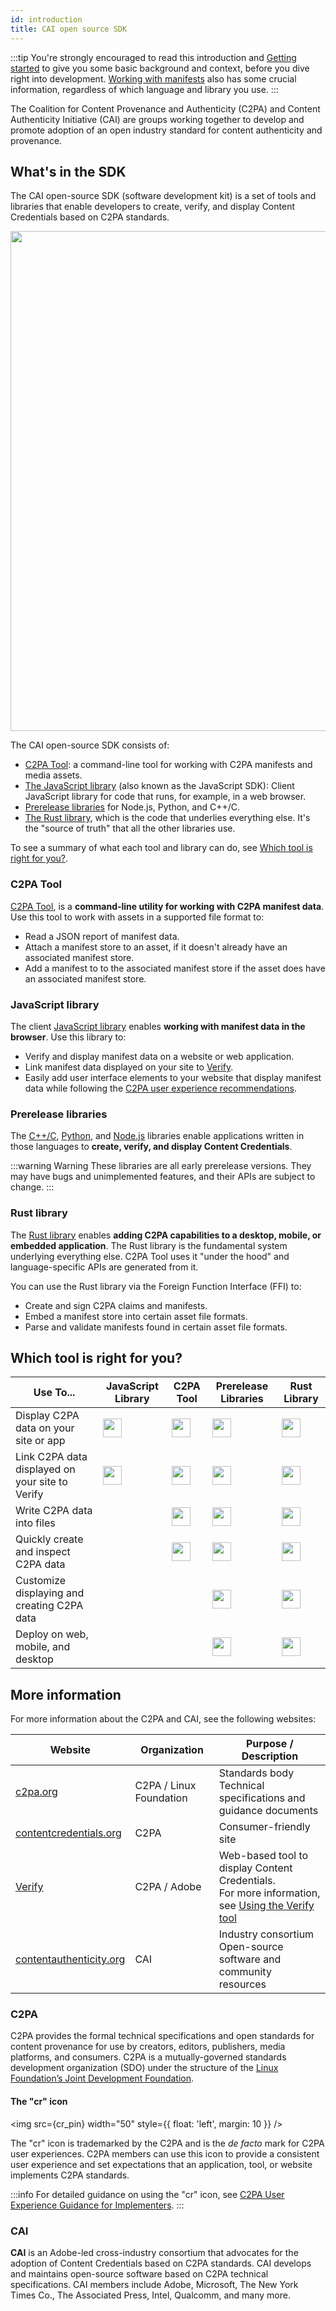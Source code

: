 ```yaml
---
id: introduction
title: CAI open source SDK
---
```



:::tip
You're strongly encouraged to read this introduction and [Getting started](getting-started) to give you some basic background and context, before you dive right into development. [Working with manifests](manifest/understanding-manifest) also has some crucial information, regardless of which language and library you use.
:::

The Coalition for Content Provenance and Authenticity (C2PA) and Content Authenticity Initiative (CAI) are groups working together to develop and promote adoption of an open industry standard for content authenticity and provenance.

## What's in the SDK

The CAI open-source SDK (software development kit) is a set of tools and libraries that enable developers to create, verify, and display Content Credentials based on C2PA standards.

<img src={cai_open_source_red} width="800" />

The CAI open-source SDK consists of:

- [C2PA Tool](#c2pa-tool): a command-line tool for working with C2PA manifests and media assets.
- [The JavaScript library](#javascript-library) (also known as the JavaScript SDK): Client JavaScript library for code that runs, for example, in a web browser.
- [Prerelease libraries](#prerelease-libraries) for Node.js, Python, and C++/C.
- [The Rust library](#rust-library), which is the code that underlies everything else. It's the "source of truth" that all the other libraries use.

To see a summary of what each tool and library can do, see [Which tool is right for you?](#which-tool-is-right-for-you).

### C2PA Tool

[C2PA Tool](c2patool), is a **command-line utility for working with C2PA manifest data**. Use this tool to work with assets in a supported file format to:

- Read a JSON report of manifest data.
- Attach a manifest store to an asset, if it doesn't already have an associated manifest store.
- Add a manifest to to the associated manifest store if the asset does have an associated manifest store.

### JavaScript library

The client [JavaScript library](js-sdk/getting-started/overview) enables **working with manifest data in the browser**. Use this library to:

- Verify and display manifest data on a website or web application.
- Link manifest data displayed on your site to [Verify](https://verify.contentauthenticity.org/).
- Easily add user interface elements to your website that display manifest data while following the [C2PA user experience recommendations](https://c2pa.org/specifications/specifications/1.0/ux/UX_Recommendations.html).

### Prerelease libraries

The [C++/C](c2pa-c), [Python](c2pa-python), and [Node.js](c2pa-node) libraries enable applications written in those languages to **create, verify, and display Content Credentials**.

:::warning Warning
These libraries are all early prerelease versions. They may have bugs and unimplemented features, and their APIs are subject to change.
:::

### Rust library

The [Rust library](rust-sdk) enables **adding C2PA capabilities to a desktop, mobile, or embedded application**. The Rust library is the fundamental system underlying everything else. C2PA Tool uses it "under the hood" and language-specific APIs are generated from it.

You can use the Rust library via the Foreign Function Interface (FFI) to:

- Create and sign C2PA claims and manifests.
- Embed a manifest store into certain asset file formats.
- Parse and validate manifests found in certain asset file formats.

## Which tool is right for you?


<table>
  <thead>
    <tr>
      <th style={{ textAlign: 'left' }}>Use To...</th>
      <th style={{ textAlign: 'left' }}>JavaScript Library </th>
      <th style={{ textAlign: 'left' }}>C2PA Tool</th>
      <th style={{ textAlign: 'left' }}>Prerelease Libraries </th>
      <th style={{ textAlign: 'left' }}>Rust Library</th>
    </tr>
  </thead>
  <tbody>
    <tr>
      <td style={{ textAlign: 'left' }}>
        Display C2PA data on your site or app
      </td>
      <td style={{ textAlign: 'center' }}>
        <img src={green_check} width="30" />
      </td>
      <td style={{ textAlign: 'center' }}>
        <img src={green_check} width="30" />
      </td>
      <td style={{ textAlign: 'center' }}>
        <img src={green_check} width="30" />
      </td>
      <td style={{ textAlign: 'center' }}>
        <img src={green_check} width="30" />
      </td>
    </tr>
    <tr>
      <td style={{ textAlign: 'left' }}>
        Link C2PA data displayed on your site to Verify
      </td>
      <td style={{ textAlign: 'center' }}>
        <img src={green_check} width="30" />
      </td>
      <td style={{ textAlign: 'center' }}>
        <img src={green_check} width="30" />
      </td>
      <td style={{ textAlign: 'center' }}>
        <img src={green_check} width="30" />
      </td>
      <td style={{ textAlign: 'center' }}>
        <img src={green_check} width="30" />
      </td>
    </tr>
    <tr>
      <td style={{ textAlign: 'left' }}>Write C2PA data into files</td>
      <td style={{ textAlign: 'center' }}></td>
      <td style={{ textAlign: 'center' }}>
        <img src={green_check} width="30" />
      </td>
      <td style={{ textAlign: 'center' }}>
        <img src={green_check} width="30" />
      </td>
      <td style={{ textAlign: 'center' }}>
        <img src={green_check} width="30" />
      </td>
    </tr>
    <tr>
      <td style={{ textAlign: 'left' }}>
        Quickly create and inspect C2PA data
      </td>
      <td style={{ textAlign: 'center' }}></td>
      <td style={{ textAlign: 'center' }}>
        <img src={green_check} width="30" />
      </td>
      <td style={{ textAlign: 'center' }}>
        <img src={green_check} width="30" />
      </td>
      <td style={{ textAlign: 'center' }}>
        <img src={green_check} width="30" />
      </td>
    </tr>
    <tr>
      <td style={{ textAlign: 'left' }}>
        Customize displaying and creating C2PA data
      </td>
      <td style={{ textAlign: 'center' }}></td>
      <td style={{ textAlign: 'center' }}></td>
      <td style={{ textAlign: 'center' }}>
        <img src={green_check} width="30" />
      </td>
      <td style={{ textAlign: 'center' }}>
        <img src={green_check} width="30" />
      </td>
    </tr>
    <tr>
      <td style={{ textAlign: 'left' }}>Deploy on web, mobile, and desktop</td>
      <td style={{ textAlign: 'center' }}></td>
      <td style={{ textAlign: 'center' }}></td>
      <td style={{ textAlign: 'center' }}>
        <img src={green_check} width="30" />
      </td>
      <td style={{ textAlign: 'center' }}>
        <img src={green_check} width="30" />
      </td>
    </tr>
  </tbody>
</table>

## More information

For more information about the C2PA and CAI, see the following websites:

| Website                                                     | Organization            | Purpose / Description                                                                                          |
| ----------------------------------------------------------- | ----------------------- | -------------------------------------------------------------------------------------------------------------- |
| [c2pa.org](https://c2pa.org/)                               | C2PA / Linux Foundation | Standards body<br/>Technical specifications and guidance documents                                             |
| [contentcredentials.org](https://contentcredentials.org/)   | C2PA                    | Consumer-friendly site                                                                                         |
| [Verify](https://contentcredentials.org/verify)             | C2PA / Adobe            | Web-based tool to display Content Credentials. <br/> For more information, see [Using the Verify tool](verify) |
| [contentauthenticity.org](https://contentauthenticity.org/) | CAI                     | Industry consortium<br/>Open-source software and community resources                                           |

### C2PA

C2PA provides the formal technical specifications and open standards for content provenance for use by creators, editors, publishers, media platforms, and consumers. C2PA is a mutually-governed standards development organization (SDO) under the structure of the [Linux Foundation’s Joint Development Foundation](https://jointdevelopment.org/).

#### The "cr" icon

<img src={cr_pin} width="50" style={{ float: 'left', margin: 10 }} />

The "cr" icon is trademarked by the C2PA and is the _de facto_ mark for C2PA user experiences. C2PA members can use this icon to provide a consistent user experience and set expectations that an application, tool, or website implements C2PA standards.

:::info
For detailed guidance on using the "cr" icon, see [C2PA User Experience Guidance for Implementers](https://c2pa.org/specifications/specifications/1.4/ux/UX_Recommendations.html#_l1_indicator_of_c2pa_data).
:::

### CAI

**CAI** is an Adobe-led cross-industry consortium that advocates for the adoption of Content Credentials based on C2PA standards. CAI develops and maintains open-source software based on C2PA technical specifications.
CAI members include Adobe, Microsoft, The New York Times Co., The Associated Press, Intel, Qualcomm, and many more.
